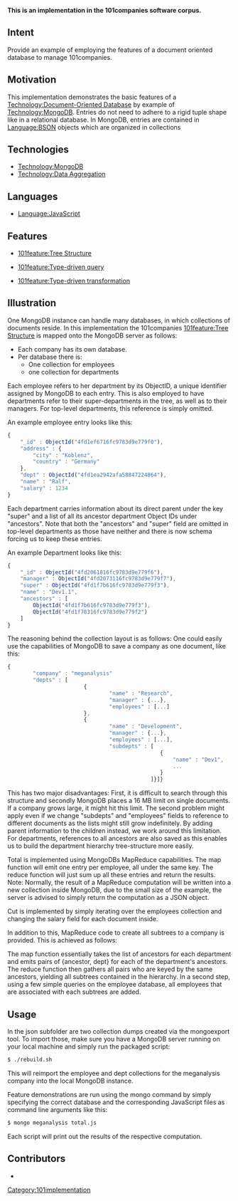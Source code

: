 '''This is an implementation in the 101companies software corpus.'''

== Intent ==

Provide an example of employing the features of a document oriented database to manage 101companies.

== Motivation ==

This implementation demonstrates the basic features of a [[Technology:Document-Oriented Database]] by example of [[Technology:MongoDB]]. Entries do not need to adhere to a rigid tuple shape like in a relational database. In MongoDB, entries are contained in [[Language:BSON]] objects which are organized in collections

== Technologies ==

* [[Technology:MongoDB]]
* [[Technology:Data Aggregation]]

== Languages ==

* [[Language:JavaScript]]

== Features ==

* [[101feature:Tree Structure]]

* [[101feature:Type-driven query]]

* [[101feature:Type-driven transformation]]

== Illustration ==

One MongoDB instance can handle many databases, in which collections of documents reside. In this implementation the 101companies [[101feature:Tree Structure]] is mapped onto the MongoDB server as follows:

* Each company has its own database.
* Per database there is:
** One collection for employees
** one collection for departments

Each employee refers to her department by its ObjectID, a unique identifier assigned by MongoDB to each entry. This is also employed to have departments refer to their super-departments in the tree, as well as to their managers.
For top-level departments, this reference is simply omitted.

An example employee entry looks like this:

<syntaxhighlight lang="javascript">
{
	"_id" : ObjectId("4fd1ef6716fc9783d9e779f0"),
	"address" : {
		"city" : "Koblenz",
		"country" : "Germany"
	},
	"dept" : ObjectId("4fd1ea2942afa58847224864"),
	"name" : "Ralf",
	"salary" : 1234
}
</syntaxhighlight>

Each department carries information about its direct parent under the key "super" and a list of all its ancestor department Object IDs under "ancestors". Note that both the "ancestors" and "super" field are omitted in top-level departments as those have neither and there is now schema forcing us to keep these entries.

An example Department looks like this:

<syntaxhighlight lang="javascript">
{
	"_id" : ObjectId("4fd2061816fc9783d9e779f6"),
	"manager" : ObjectId("4fd2073116fc9783d9e779f7"),
	"super" : ObjectId("4fd1f7b616fc9783d9e779f3"),
	"name" : "Dev1.1",
	"ancestors" : [
		ObjectId("4fd1f7b616fc9783d9e779f3"),
		ObjectId("4fd1f78316fc9783d9e779f2")
	]
}
</syntaxhighlight>

The reasoning behind the collection layout is as follows: One could easily use the capabilities of MongoDB to save a company as one document, like this:

<syntaxhighlight lang="javascript">
{
        "company" : "meganalysis"
        "depts" : [
                        {
                                "name" : "Research",
                                "manager" : {...},
                                "employees" : [...]
                        },
                        {
                                "name" : "Development",
                                "manager" : {...},
                                "employees" : [...],
                                "subdepts" : [
                                                {
                                                    "name" : "Dev1",
                                                    ...
                                                }
                                             ]}]}
</syntaxhighlight>

This has two major disadvantages: First, it is difficult to search through this structure and secondly MongoDB places a 16 MB limit on single documents. If a company grows large, it might hit this limit.
The second problem might apply even if we change "subdepts" and "employees" fields to reference to different documents as the lists might still grow indefinitely. By adding parent information to the children instead, we work around this limitation.
For departments, references to all ancestors are also saved as this enables us to build the department hierarchy tree-structure more easily.

Total is implemented using MongoDBs MapReduce capabilities. The map function will emit one entry per employee, all under the same key. The reduce function will just sum up all these entries and return the results.
Note: Normally, the result of a MapReduce computation will be written into a new collection inside MongoDB, due to the small size of the example, the server is advised to simply return the computation as a JSON object.

Cut is implemented by simply iterating over the employees collection and changing the salary field for each document inside.

In addition to this, MapReduce code to create all subtrees to a company is provided. This is achieved as follows:

The map function essentially takes the list of ancestors for each department and emits pairs of {ancestor, dept} for each of the department's ancestors. The reduce function then gathers all pairs who are keyed by the same ancestors, yielding all subtrees contained in the hierarchy.
In a second step, using a few simple queries on the employee database, all employees that are associated with each subtrees are added.

== Usage ==

In the json subfolder are two collection dumps created via the mongoexport tool. To import those, make sure you have a MongoDB server running on your local machine and simply run the packaged script:

<syntaxhighlight lang="bash">
$ ./rebuild.sh
</syntaxhighlight>

This will reimport the employee and dept collections for the meganalysis company into the local MongoDB instance.

Feature demonstrations are run using the mongo command by simply specifying the correct database and the corresponding JavaScript files as command line arguments like this:

<syntaxhighlight lang="bash">
$ mongo meganalysis total.js
</syntaxhighlight>

Each script will print out the results of the respective computation.

== Contributors ==

* {{101contributor|Sebastian Jackel|developer}}

[[Category:101implementation]]
